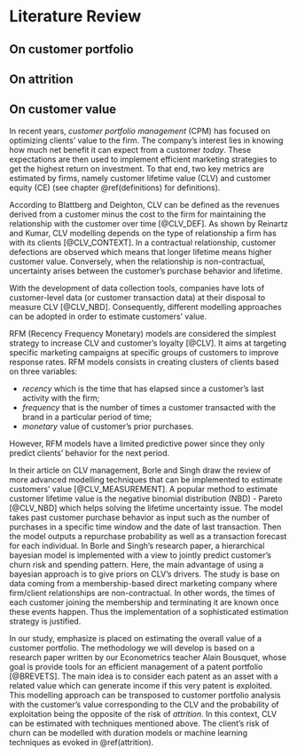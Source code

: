# Literature Review {#literature}

## On customer portfolio {#portfolio}

## On attrition {#attrition}

## On customer value {#value}

In recent years, *customer portfolio management* (CPM) has focused on optimizing clients' value to the firm. The company's interest lies in knowing how much net benefit it can expect from a customer *today*. These expectations are then used to implement efficient marketing strategies to get the highest return on investment. To that end, two key metrics are estimated by firms, namely customer lifetime value (CLV) and customer equity (CE) (see chapter \@ref(definitions) for definitions).

According to Blattberg and Deighton, CLV can be defined as the revenues derived from a customer minus the cost to the firm for maintaining the relationship with the customer over time [@CLV_DEF]. As shown by Reinartz and Kumar, CLV modelling depends on the type of relationship a firm has with its clients [@CLV_CONTEXT]. In a contractual relationship, customer defections are observed which means that longer lifetime means higher customer value. Conversely, when the relationship is non-contractual, uncertainty arises between the customer's purchase behavior and lifetime.

With the development of data collection tools, companies have lots of customer-level data (or customer transaction data) at their disposal to measure CLV [@CLV_NBD]. Consequently, different modelling approaches can be adopted in order to estimate customers' value.

RFM (Recency Frequency Monetary) models are considered the simplest strategy to increase CLV and customer's loyalty [@CLV]. It aims at targeting specific marketing campaigns at specific groups of customers to improve response rates. RFM models consists in creating clusters of clients based on three variables: 

- *recency* which is the time that has elapsed since a customer’s last activity with the firm; 
- *frequency* that is the number of times a customer transacted with the brand in a particular period of time; 
- *monetary* value of customer's prior purchases. 

However, RFM models have a limited predictive power since they only predict clients' behavior for the next period. 

In their article on CLV management, Borle and Singh draw the review of more advanced modelling techniques that can be implemented to estimate customers' value [@CLV_MEASUREMENT]. A popular method to estimate customer lifetime value is the negative binomial distribution (NBD) - Pareto [@CLV_NBD] which helps solving the lifetime uncertainty issue. The model takes past customer purchase behavior as input such as the number of purchases in a specific time window and the date of last transaction. Then the model outputs a repurchase probability as well as a transaction forecast for each individual. In Borle and Singh's research paper, a hierarchical bayesian model is implemented with a view to jointly predict customer's churn risk and spending pattern. Here, the main advantage of using a bayesian approach is to give priors on CLV's drivers. The study is base on data coming from a membership-based direct marketing company where firm/client relationships are non-contractual. In other words, the times of each customer joining the membership and terminating it are known once these events happen. Thus the implementation of a sophisticated estimation strategy is justified. 

In our study, emphasize is placed on estimating the overall value of a customer portfolio. The methodology we will develop is based on a research paper written by our Econometrics teacher Alain Bousquet, whose goal is provide tools for an efficient management of a patent portfolio [@BREVETS]. The main idea is to consider each patent as an asset with a related value which can generate income if this very patent is exploited. This modelling approach can be transposed to customer portfolio analysis with the customer's value corresponding to the CLV and the probability of exploitation being the opposite of the risk of *attrition*. In this context, CLV can be estimated with techniques mentioned above. The client's risk of churn can be modelled with duration models or machine learning techniques as evoked in \@ref(attrition).  

